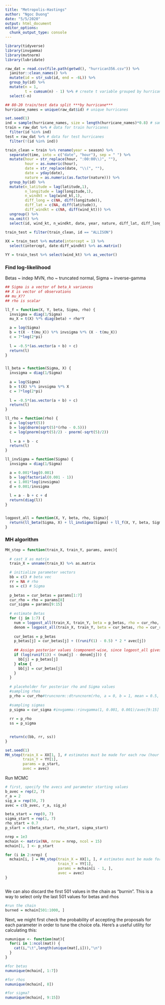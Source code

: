 ```yaml
---
title: "Metropolis-Hastings"
author: "Ngoc Duong"
date: "5/5/2020"
output: html_document
editor_options: 
  chunk_output_type: console
---
```


```r
library(tidyverse)
library(invgamma)
library(mvtnorm)
library(lubridate)
```

```r
raw_dat = read.csv(file.path(getwd(), "hurrican356.csv")) %>%
  janitor::clean_names() %>%
  mutate(id = str_sub(id, end = -6L)) %>%
  group_by(id) %>%
  mutate(n = 1,
         t = cumsum(n) - 1) %>% # create t variable grouped by hurrican
  select(-n)

## 80-20 train/test data split ***by hurricane***
hurricane_names = unique(raw_dat$id) # unique hurricanes

set.seed(1)
ind = sample(hurricane_names, size = length(hurricane_names)*0.8) # sample hurricanes with probability 0.8 for training
train = raw_dat %>% # data for train hurricanes
  filter(id %in% ind)
test = raw_dat %>% # data for test hurricanes
  filter(!(id %in% ind))
```


```r
train_clean = train %>% rename(year = season) %>% 
  separate(time, into = c("date", "hour"), sep = " ") %>% 
  mutate(hour = str_replace(hour, ":00:00\\)", ""),
         hour = as.numeric(hour),
         date = str_replace(date, "\\(", ""),
         date = yday(date),
         nature = as.numeric(as.factor(nature))) %>% 
  group_by(id) %>% 
  mutate(n_latitude = lag(latitude,1),
         n_longitude = lag(longitude,1),
         n_windkt = lag(wind_kt,1),
         diff_long = c(NA, diff(longitude)),
         diff_lat = c(NA, diff(latitude)),
         diff_windkt = c(NA, diff(wind_kt))) %>% 
  ungroup() %>% 
  na.omit() %>% 
  select(id, wind_kt, n_windkt, date, year, nature, diff_lat, diff_long, diff_windkt)

train_test = filter(train_clean, id == "ALLISON")
  
XX = train_test %>% mutate(intercept = 1) %>% 
  select(intercept, date:diff_windkt) %>% as.matrix()

YY = train_test %>% select(wind_kt) %>% as_vector()
```



### Find log-likelihood 
Betas ~ indep MVN, rho ~ truncated normal, Sigma ~ inverse-gamma

```r
## Sigma is a vector of beta_k variances
## X is vector of observations
## mu_X??
## rho is scalar

ll_f = function(X, Y, beta, Sigma, rho) {
  invsigma = diag(1/Sigma)
  mu_X = t(X) %*% diag(beta) + rho*Y

  a = log(Sigma)
  b = t(X - t(mu_X)) %*% invsigma %*% (X - t(mu_X))
  c = 7*log(2*pi)
  
  l = -0.5*(as.vector(a + b) + c)
  return(l)
}


ll_beta = function(Sigma, X) {
  invsigma = diag(1/Sigma)
  
  a = log(Sigma)
  b = t(X) %*% invsigma %*% X
  c = 7*log(2*pi)
  
  l = -0.5*(as.vector(a + b) + c)
  return(l)
}

ll_rho = function(rho) {
  a = log(sqrt(5))
  b = log(dnorm(sqrt(5)*(rho - 0.5)))
  c = log(pnorm(sqrt(5)/2) - pnorm(-sqrt(5)/2))
  
  l = a + b - c
  return(l)
}

ll_invSigma = function(Sigma) {
  invsigma = diag(1/Sigma)

  a = 0.001*log(0.001)
  b = log(factorial(0.001 - 1))
  c = 1.001*log(invsigma)
  d = 0.001/invsigma
  
  l = a - b + c + d
  return(diag(l))
}


logpost_all = function(X, Y, beta, rho, Sigma){    
  return(ll_beta(Sigma, X) + ll_invSigma(Sigma) + ll_f(X, Y, beta, Sigma, rho))
}
```


### MH algorithm

```r

MH_step = function(train_X, train_Y, params, avec){
  
  # cast X as matrix 
  train_X = unname(train_X) %>% as.matrix

  # initialize parameter vectors
  bb = c() # beta vec
  rr = NA # rho
  ss = c() # Sigma
  
  p_betas = cur_betas = params[1:7]
  cur_rho = rho = params[8]
  cur_sigma = params[9:15]
  
  # estimate Betas
  for (j in 1:7) {
    num = logpost_all(train_X, train_Y, beta = p_betas, rho = cur_rho, Sigma = cur_sigma)
    denom = logpost_all(train_X, train_Y, beta = cur_betas, rho = cur_rho, Sigma = cur_sigma)
    
    cur_betas = p_betas
    p_betas[j] = cur_betas[j] + ((runif(1) - 0.5) * 2 * avec[j])
    
    ## Assign posterior values (component-wise, since logpost_all gives vector)
    if (log(runif(1)) < (num[j] - denom[j])) {
      bb[j] = p_betas[j]
    } else {
      bb[j] = cur_betas[j]
    }
  }
  
  # placeholder for posterior rho and Sigma values
  #sampling rhos
  p_rho = cur_rho#truncnorm::dtruncnorm(rho, a = 0, b = 1, mean = 0.5, sd = 1/5)/avec[8]
  
  #sampling sigmas
  p_sigma = cur_sigma #invgamma::rinvgamma(1, 0.001, 0.001)/avec[9:15]
    
  rr = p_rho
  ss = p_sigma

  
  return(c(bb, rr, ss))
}

set.seed(1)
MH_step(train_X = XX[1, ], # estimates must be made for each row (hour t)
        train_Y = YY[1], 
        params = p_start, 
        avec = avec)


```

Run MCMC

```r
# first, specify the avecs and parameter starting values
b_avec = rep(2, 7)
r_a = 2
sig_a = rep(50, 7)
avec = c(b_avec, r_a, sig_a)

beta_start = rep(0, 7)
sigma_start = rep(1, 7)
rho_start = 0.7
p_start = c(beta_start, rho_start, sigma_start)

nrep = 1e3
mchain <- matrix(NA, nrow = nrep, ncol = 15)
mchain[1, ] <- p_start

for (i in 2:nrep) {
  mchain[i, ] = MH_step(train_X = XX[1, ], # estimates must be made for each row (hour t)
                        train_Y = YY[1], 
                        params = mchain[i - 1, ], 
                        avec = avec)
}



```


We can also discard the first 501 values in the chain as “burnin”. This is a way to select only the last 501 values for betas and rhos 

```r
#run the chain
burned = mchain[501:1000, ]
```

Next, we might first check the probability of accepting the proposals for each parameter in order to tune the choice ofa. Here’s a useful utility for calculating this:

```r
numunique <- function(mat){
  for(i in 1:ncol(mat)) {
    cat(i,"\t",length(unique(mat[,i])),"\n")
  }
}

#for betas
numunique(mchain[, 1:7])

#for rhos
numunique(mchain[, 8])

#for sigma?
numunique(mchain[, 9:15])
```


